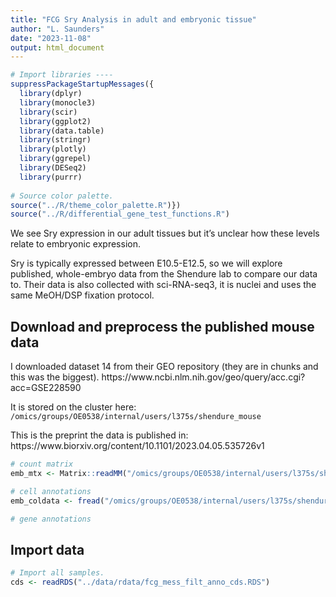```yaml
---
title: "FCG Sry Analysis in adult and embryonic tissue"
author: "L. Saunders"
date: "2023-11-08"
output: html_document
---
```


```r

# Import libraries ----
suppressPackageStartupMessages({
  library(dplyr)
  library(monocle3)
  library(scir)
  library(ggplot2)
  library(data.table)
  library(stringr)
  library(plotly)
  library(ggrepel)
  library(DESeq2)
  library(purrr)
  
# Source color palette.
source("../R/theme_color_palette.R")})
source("../R/differential_gene_test_functions.R")

```

We see Sry expression in our adult tissues but it's unclear how these levels relate to embryonic expression.

Sry is typically expressed between E10.5-E12.5, so we will explore published, whole-embryo data from the Shendure lab to compare our data to. 
Their data is also collected with sci-RNA-seq3, it is nuclei and uses the same MeOH/DSP fixation protocol. 

## Download and preprocess the published mouse data

I downloaded dataset 14 from their GEO repository (they are in chunks and this was the biggest).
https://www.ncbi.nlm.nih.gov/geo/query/acc.cgi?acc=GSE228590

It is stored on the cluster here: `/omics/groups/OE0538/internal/users/l375s/shendure_mouse`

This is the preprint the data is published in: https://www.biorxiv.org/content/10.1101/2023.04.05.535726v1

```r

# count matrix
emb_mtx <- Matrix::readMM("/omics/groups/OE0538/internal/users/l375s/shendure_mouse/GSE228590_gene_count.run_14.mtx.gz")

# cell annotations
emb_coldata <- fread("/omics/groups/OE0538/internal/users/l375s/shendure_mouse/GSE228590_gene_annotation.csv", sep = ",")

# gene annotations

```


## Import data

```r
# Import all samples.
cds <- readRDS("../data/rdata/fcg_mess_filt_anno_cds.RDS")
```